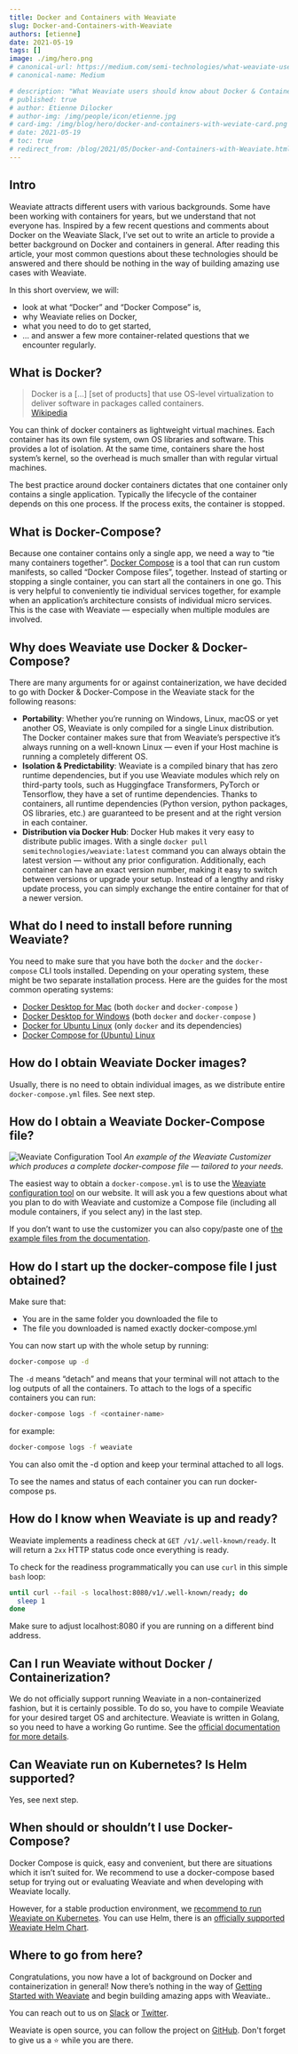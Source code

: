 ```yaml
---
title: Docker and Containers with Weaviate
slug: Docker-and-Containers-with-Weaviate
authors: [etienne] 
date: 2021-05-19
tags: []
image: ./img/hero.png
# canonical-url: https://medium.com/semi-technologies/what-weaviate-users-should-know-about-docker-containers-1601c6afa079
# canonical-name: Medium

# description: "What Weaviate users should know about Docker & Containers"
# published: true
# author: Etienne Dilocker
# author-img: /img/people/icon/etienne.jpg
# card-img: /img/blog/hero/docker-and-containers-with-weviate-card.png
# date: 2021-05-19
# toc: true
# redirect_from: /blog/2021/05/Docker-and-Containers-with-Weaviate.html
---
```


## Intro
Weaviate attracts different users with various backgrounds. Some have been working with containers for years, but we understand that not everyone has. Inspired by a few recent questions and comments about Docker on the Weaviate Slack, I’ve set out to write an article to provide a better background on Docker and containers in general. After reading this article, your most common questions about these technologies should be answered and there should be nothing in the way of building amazing use cases with Weaviate.

<!-- truncate -->

In this short overview, we will:

* look at what “Docker” and “Docker Compose” is,
* why Weaviate relies on Docker,
* what you need to do to get started,
* … and answer a few more container-related questions that we encounter regularly.

## What is Docker?
> Docker is a […] [set of products] that use OS-level virtualization to deliver software in packages called containers.<br/>
> [Wikipedia](https://en.wikipedia.org/wiki/Docker_(software))

You can think of docker containers as lightweight virtual machines. Each container has its own file system, own OS libraries and software. This provides a lot of isolation. At the same time, containers share the host system’s kernel, so the overhead is much smaller than with regular virtual machines.

The best practice around docker containers dictates that one container only contains a single application. Typically the lifecycle of the container depends on this one process. If the process exits, the container is stopped.

## What is Docker-Compose?
Because one container contains only a single app, we need a way to “tie many containers together”. [Docker Compose](https://docs.docker.com/compose/) is a tool that can run custom manifests, so called “Docker Compose files”, together. Instead of starting or stopping a single container, you can start all the containers in one go. This is very helpful to conveniently tie individual services together, for example when an application’s architecture consists of individual micro services. This is the case with Weaviate — especially when multiple modules are involved.

## Why does Weaviate use Docker & Docker-Compose?
There are many arguments for or against containerization, we have decided to go with Docker & Docker-Compose in the Weaviate stack for the following reasons:

* **Portability**: Whether you’re running on Windows, Linux, macOS or yet another OS, Weaviate is only compiled for a single Linux distribution. The Docker container makes sure that from Weaviate’s perspective it’s always running on a well-known Linux — even if your Host machine is running a completely different OS.
* **Isolation & Predictability**: Weaviate is a compiled binary that has zero runtime dependencies, but if you use Weaviate modules which rely on third-party tools, such as Huggingface Transformers, PyTorch or Tensorflow, they have a set of runtime dependencies. Thanks to containers, all runtime dependencies (Python version, python packages, OS libraries, etc.) are guaranteed to be present and at the right version in each container.
* **Distribution via Docker Hub**: Docker Hub makes it very easy to distribute public images. With a single `docker pull semitechnologies/weaviate:latest` command you can always obtain the latest version — without any prior configuration. Additionally, each container can have an exact version number, making it easy to switch between versions or upgrade your setup. Instead of a lengthy and risky update process, you can simply exchange the entire container for that of a newer version.

## What do I need to install before running Weaviate?
You need to make sure that you have both the `docker` and the `docker-compose` CLI tools installed. Depending on your operating system, these might be two separate installation process. Here are the guides for the most common operating systems:

* [Docker Desktop for Mac](https://docs.docker.com/desktop/install/mac-install/) (both `docker` and `docker-compose` )
* [Docker Desktop for Windows](https://docs.docker.com/desktop/install/windows-install/) (both `docker` and `docker-compose` )
* [Docker for Ubuntu Linux](https://docs.docker.com/engine/install/ubuntu/) (only `docker` and its dependencies)
* [Docker Compose for (Ubuntu) Linux](https://docs.docker.com/compose/install/)

## How do I obtain Weaviate Docker images?
Usually, there is no need to obtain individual images, as we distribute entire `docker-compose.yml` files. See next step.

## How do I obtain a Weaviate Docker-Compose file?
![Weaviate Configuration Tool](./img/weaviate-configuration-tool.png)
*An example of the Weaviate Customizer which produces a complete docker-compose file — tailored to your needs.*

The easiest way to obtain a `docker-compose.yml` is to use the [Weaviate configuration tool](/developers/weaviate/current/installation/docker-compose.html#configurator) on our website. It will ask you a few questions about what you plan to do with Weaviate and customize a Compose file (including all module containers, if you select any) in the last step.

If you don’t want to use the customizer you can also copy/paste one of [the example files from the documentation](/developers/weaviate/current/installation/docker-compose.html).

## How do I start up the docker-compose file I just obtained?
Make sure that:

* You are in the same folder you downloaded the file to
* The file you downloaded is named exactly docker-compose.yml

You can now start up with the whole setup by running:

```bash
docker-compose up -d
```

The `-d` means “detach” and means that your terminal will not attach to the log outputs of all the containers. To attach to the logs of a specific containers you can run:

```bash
docker-compose logs -f <container-name>
```

for example:

```bash
docker-compose logs -f weaviate
```

You can also omit the -d option and keep your terminal attached to all logs.

To see the names and status of each container you can run docker-compose ps.

## How do I know when Weaviate is up and ready?
Weaviate implements a readiness check at `GET /v1/.well-known/ready`. It will return a `2xx` HTTP status code once everything is ready.

To check for the readiness programmatically you can use `curl` in this simple `bash` loop:

```bash
until curl --fail -s localhost:8080/v1/.well-known/ready; do  
  sleep 1
done
```

Make sure to adjust localhost:8080 if you are running on a different bind address.

## Can I run Weaviate without Docker / Containerization?
We do not officially support running Weaviate in a non-containerized fashion, but it is certainly possible. To do so, you have to compile Weaviate for your desired target OS and architecture. Weaviate is written in Golang, so you need to have a working Go runtime. See the [official documentation for more details](https://golang.org/doc/install/source#environment).

## Can Weaviate run on Kubernetes? Is Helm supported?
Yes, see next step.

## When should or shouldn’t I use Docker-Compose?
Docker Compose is quick, easy and convenient, but there are situations which it isn’t suited for. We recommend to use a docker-compose based setup for trying out or evaluating Weaviate and when developing with Weaviate locally.

However, for a stable production environment, we [recommend to run Weaviate on Kubernetes](/developers/weaviate/current/installation/kubernetes.html). You can use Helm, there is an [officially supported Weaviate Helm Chart](https://github.com/semi-technologies/weaviate-helm).

## Where to go from here?
Congratulations, you now have a lot of background on Docker and containerization in general! Now there’s nothing in the way of [Getting Started with Weaviate](/developers/weaviate/current/getting-started/index.html) and begin building amazing apps with Weaviate..

You can reach out to us on [Slack](https://join.slack.com/t/weaviate/shared_invite/zt-goaoifjr-o8FuVz9b1HLzhlUfyfddhw) or [Twitter](https://twitter.com/weaviate_io).

Weaviate is open source, you can follow the project on [GitHub](https://github.com/semi-technologies/weaviate). Don't forget to give us a ⭐️ while you are there.